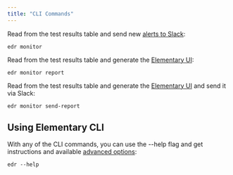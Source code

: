 ```yaml
---
title: "CLI Commands"
---
```


Read from the test results table and send new [alerts to Slack](./elementary-alerts):

```shell
edr monitor
```

Read from the test results table and generate the [Elementary UI](./elementary-report-ui):

```shell
edr monitor report
```

Read from the test results table and generate the [Elementary UI](./elementary-report-ui) and send it via Slack:

```shell
edr monitor send-report
```

## Using Elementary CLI

With any of the CLI commands, you can use the --help flag and get instructions and available [advanced options](./cli-advanced):

```shell
edr --help
```
